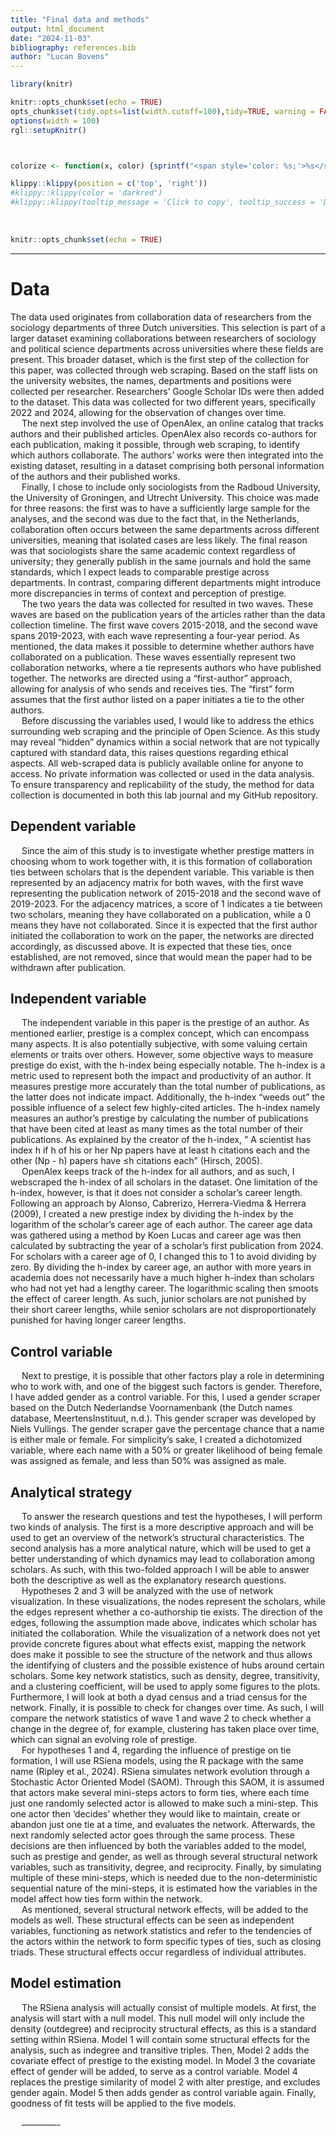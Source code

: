```yaml
---
title: "Final data and methods"
output: html_document
date: "2024-11-03"
bibliography: references.bib
author: "Lucan Bovens"
---
```


```{=html}
<style>
div {
text-align: justify}
</style>
```

```r
library(knitr)

knitr::opts_chunk$set(echo = TRUE)
opts_chunk$set(tidy.opts=list(width.cutoff=100),tidy=TRUE, warning = FALSE, message = FALSE,comment = "#>", cache=TRUE, class.source=c("test"), class.output=c("test2"))
options(width = 100)
rgl::setupKnitr()



colorize <- function(x, color) {sprintf("<span style='color: %s;'>%s</span>", color, x) }

```

```r
klippy::klippy(position = c('top', 'right'))
#klippy::klippy(color = 'darkred')
#klippy::klippy(tooltip_message = 'Click to copy', tooltip_success = 'Done')
```

<br>

```r
knitr::opts_chunk$set(echo = TRUE)
```

----

# Data

The data used originates from collaboration data of researchers from the sociology departments of three Dutch universities. This selection is part of a larger dataset examining collaborations between researchers of sociology and political science departments across universities where these fields are present. This broader dataset, which is the first step of the collection for this paper, was collected through web scraping. Based on the staff lists on the university websites, the names, departments and positions were collected per researcher. Researchers' Google Scholar IDs were then added to the dataset. This data was collected for two different years, specifically 2022 and 2024, allowing for the observation of changes over time. \
    The next step involved the use of OpenAlex, an online catalog that tracks authors and their published articles. OpenAlex also records co-authors for each publication, making it possible, through web scraping, to identify which authors collaborate. The authors’ works were then integrated into the existing dataset, resulting in a dataset comprising both personal information of the authors and their published works. \
    Finally, I chose to include only sociologists from the Radboud University, the University of Groningen, and Utrecht University. This choice was made for three reasons: the first was to have a sufficiently large sample for the analyses, and the second was due to the fact that, in the Netherlands, collaboration often occurs between the same departments across different universities, meaning that isolated cases are less likely. The final reason was that sociologists share the same academic context regardless of university; they generally publish in the same journals and hold the same standards, which I expect leads to comparable prestige across departments. In contrast, comparing different departments might introduce more discrepancies in terms of context and perception of prestige. \
    The two years the data was collected for resulted in two waves. These waves are based on the publication years of the articles rather than the data collection timeline. The first wave covers 2015-2018, and the second wave spans 2019-2023, with each wave representing a four-year period. As mentioned, the data makes it possible to determine whether authors have collaborated on a publication. These waves essentially represent two collaboration networks, where a tie represents authors who have published together. The networks are directed using a "first-author" approach, allowing for analysis of who sends and receives ties. The "first" form assumes that the first author listed on a paper initiates a tie to the other authors. \
    Before discussing the variables used, I would like to address the ethics surrounding web scraping and the principle of Open Science. As this study may reveal "hidden" dynamics within a social network that are not typically captured with standard data, this raises questions regarding ethical aspects. All web-scraped data is publicly available online for anyone to access. No private information was collected or used in the data analysis. To ensure transparency and replicability of the study, the method for data collection is documented in both this lab journal and my GitHub repository. \

## Dependent variable
    Since the aim of this study is to investigate whether prestige matters in choosing whom to work together with, it is this formation of collaboration ties between scholars that is the dependent variable. This variable is then represented by an adjacency matrix for both waves, with the first wave representing the publication network of 2015-2018 and the second wave of 2019-2023. For the adjacency matrices, a score of 1 indicates a tie between two scholars, meaning they have collaborated on a publication, while a 0 means they have not collaborated. Since it is expected that the first author initiated the collaboration to work on the paper, the networks are directed accordingly, as discussed above. It is expected that these ties, once established, are not removed, since that would mean the paper had to be withdrawn after publication. \

## Independent variable
    The independent variable in this paper is the prestige of an author. As mentioned earlier, prestige is a complex concept, which can encompass many aspects. It is also potentially subjective, with some valuing certain elements or traits over others. However, some objective ways to measure prestige do exist, with the h-index being especially notable. The h-index is a metric used to represent both the impact and productivity of an author. It measures prestige more accurately than the total number of publications, as the latter does not indicate impact. Additionally, the h-index “weeds out” the possible influence of a select few highly-cited articles. The h-index namely measures an author’s prestige by calculating the number of publications that have been cited at least as many times as the total number of their publications. As explained by the creator of the h-index, " A scientist has index h if h of his or her Np papers have at least h citations each and the other (Np - h) papers have ≤h citations each" (Hirsch, 2005). \
    OpenAlex keeps track of the h-index for all authors, and as such, I webscraped the h-index of all scholars in the dataset. One limitation of the h-index, however, is that it does not consider a scholar’s career length. Following an approach by Alonso, Cabrerizo, Herrera-Viedma & Herrera (2009), I created a new prestige index by dividing the h-index by the logarithm of the scholar's career age of each author. The career age data was gathered using a method by Koen Lucas and career age was then calculated by subtracting the year of a scholar’s first publication from 2024. For scholars with a career age of 0, I changed this to 1 to avoid dividing by zero. By dividing the h-index by career age, an author with more years in academia does not necessarily have a much higher h-index than scholars who had not yet had a lengthy career. The logarithmic scaling then smoots the effect of career length. As such, junior scholars are not punished by their short career lengths, while senior scholars are not disproportionately punished for having longer career lengths.  \

## Control variable
    Next to prestige, it is possible that other factors play a role in determining who to work with, and one of the biggest such factors is gender. Therefore, I have added gender as a control variable. For this, I used a gender scraper based on the Dutch Nederlandse Voornamenbank (the Dutch names database, MeertensInstituut, n.d.). This gender scraper was developed by Niels Vullings. The gender scraper gave the percentage chance that a name is either male or female. For simplicity’s sake, I created a dichotomized variable, where each name with a 50% or greater likelihood of being female was assigned as female, and less than 50% was assigned as male. \

## Analytical strategy
    To answer the research questions and test the hypotheses, I will perform two kinds of analysis. The first is a more descriptive approach and will be used to get an overview of the network’s structural characteristics. The second analysis has a more analytical nature, which will be used to get a better understanding of which dynamics may lead to collaboration among scholars. As such, with this two-folded approach I will be able to answer both the descriptive as well as the explanatory research questions. \
    Hypotheses 2 and 3 will be analyzed with the use of network visualization. In these visualizations, the nodes represent the scholars, while the edges represent whether a co-authorship tie exists. The direction of the edges, following the assumption made above, indicates which scholar has initiated the collaboration. While the visualization of a network does not yet provide concrete figures about what effects exist, mapping the network does make it possible to see the structure of the network and thus allows the identifying of clusters and the possible existence of hubs around certain scholars. Some key network statistics, such as density, degree, transitivity, and a clustering coefficient, will be used to apply some figures to the plots. Furthermore, I will look at both a dyad census and a triad census for the network. Finally, it is possible to check for changes over time. As such, I will compare the network statistics of wave 1 and wave 2 to check whether a change in the degree of, for example, clustering has taken place over time, which can signal an evolving role of prestige. \
  For hypotheses 1 and 4, regarding the influence of prestige on tie formation, I will use RSiena models, using the R package with the same name (Ripley et al., 2024). RSiena simulates network evolution through a Stochastic Actor Oriented Model (SAOM). Through this SAOM, it is assumed that actors make several mini-steps actors to form ties, where each time just one randomly selected actor is allowed to make such a mini-step. This one actor then ‘decides’ whether they would like to maintain, create or abandon just one tie at a time, and evaluates the network. Afterwards, the next randomly selected actor goes through the same process. These decisions are then influenced by both the variables added to the model, such as prestige and gender, as well as through several structural network variables, such as transitivity, degree, and reciprocity. Finally, by simulating multiple of these mini-steps, which is needed due to the non-deterministic sequential nature of the mini-steps, it is estimated how the variables in the model affect how ties form within the network. \
    As mentioned, several structural network effects, will be added to the models as well. These structural effects can be seen as independent variables, functioning as network statistics and refer to the tendencies of the actors within the network to form specific types of ties, such as closing triads. These structural effects occur regardless of individual attributes.  \

## Model estimation
    The RSiena analysis will actually consist of multiple models. At first, the analysis will start with a null model. This null model will only include the density (outdegree) and reciprocity structural effects, as this is a standard setting within RSiena. Model 1 will contain some structural effects for the analysis, such as indegree and transitive triples. Then, Model 2 adds the covariate effect of prestige to the existing model. In Model 3 the covariate effect of gender will be added, to serve as a control variable. Model 4 replaces the prestige similarity of model 2 with alter prestige, and excludes gender again. Model 5 then adds gender as control variable again. Finally, goodness of fit tests will be applied to the five models. \
    
 
-------------


